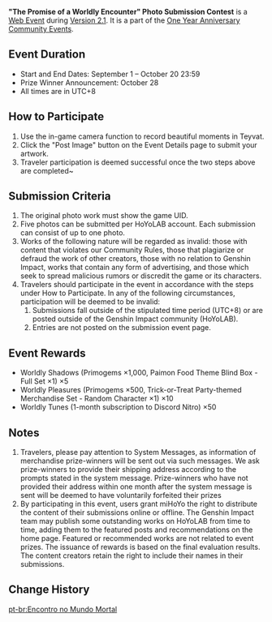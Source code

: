 {{Event
|name              = The Promise of a Worldly Encounter Photo Contest
|image             = The Promise of a Worldly Encounter.png
|type              = Web
|group             = Submission
|time_known        = yes
|time_start        = 2021-09-01 00:00:00
|time_start_offset = GMT+8
|time_end          = 2021-10-11 23:59:00
|time_end_offset   = GMT+8
|link              = https://www.hoyolab.com/contribution/53
}}
{{Description|Hi Travelers~<br>"The Promise of a Worldly Encounter" Photo Submission Contest has begun. Come capture the most beautiful moments in Teyvat!}}
'''"The Promise of a Worldly Encounter" Photo Submission Contest''' is a [[Web Event]] during [[Version 2.1]]. It is a part of the [[One Year Anniversary Community Event]]s.

==Event Duration==
*Start and End Dates: September 1 – October 20 23:59
*Prize Winner Announcement: October 28
*All times are in UTC+8

==How to Participate==
# Use the in-game camera function to record beautiful moments in Teyvat.
# Click the "Post Image" button on the Event Details page to submit your artwork.
# Traveler participation is deemed successful once the two steps above are completed~

==Submission Criteria==
# The original photo work must show the game UID.
# Five photos can be submitted per HoYoLAB account. Each submission can consist of up to one photo.
# Works of the following nature will be regarded as invalid: those with content that violates our Community Rules, those that plagiarize or defraud the work of other creators, those with no relation to Genshin Impact, works that contain any form of advertising, and those which seek to spread malicious rumors or discredit the game or its characters.
# Travelers should participate in the event in accordance with the steps under How to Participate. In any of the following circumstances, participation will be deemed to be invalid:
## Submissions fall outside of the stipulated time period (UTC+8) or are posted outside of the Genshin Impact community (HoYoLAB).
## Entries are not posted on the submission event page.

==Event Rewards==
*Worldly Shadows (Primogems ×1,000, Paimon Food Theme Blind Box - Full Set ×1) ×5
*Worldly Pleasures (Primogems ×500, Trick-or-Treat Party-themed Merchandise Set - Random Character ×1) ×10
*Worldly Tunes (1-month subscription to Discord Nitro) ×50

==Notes==
# Travelers, please pay attention to System Messages, as information of merchandise prize-winners will be sent out via such messages. We ask prize-winners to provide their shipping address according to the prompts stated in the system message. Prize-winners who have not provided their address within one month after the system message is sent will be deemed to have voluntarily forfeited their prizes
# By participating in this event, users grant miHoYo the right to distribute the content of their submissions online or offline. The Genshin Impact team may publish some outstanding works on HoYoLAB from time to time, adding them to the featured posts and recommendations on the home page. Featured or recommended works are not related to event prizes. The issuance of rewards is based on the final evaluation results. The content creators retain the right to include their names in their submissions.

==Change History==
{{Change History|2.1}}
[[pt-br:Encontro no Mundo Mortal]]